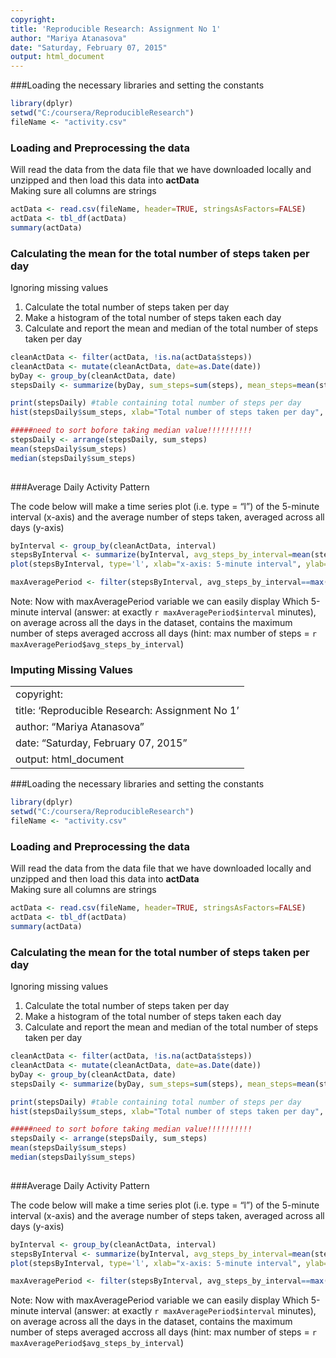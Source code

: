 ```yaml
---
copyright:
title: 'Reproducible Research: Assignment No 1'
author: "Mariya Atanasova"
date: "Saturday, February 07, 2015"
output: html_document
---
```

###Loading the necessary libraries and setting the constants
```r
library(dplyr)
setwd("C:/coursera/ReproducibleResearch")
fileName <- "activity.csv"
```

### Loading and Preprocessing the data 
Will read the data from the data file that we have downloaded locally and unzipped and then load this data into **actData**   
Making sure all columns are strings 

```r
actData <- read.csv(fileName, header=TRUE, stringsAsFactors=FALSE)
actData <- tbl_df(actData)
summary(actData)
```

### Calculating the mean for the total number of steps taken per day 
Ignoring missing values

1. Calculate the total number of steps taken per day
2. Make a histogram of the total number of steps taken each day
3. Calculate and report the mean and median of the total number of steps taken per day

```r
cleanActData <- filter(actData, !is.na(actData$steps))
cleanActData <- mutate(cleanActData, date=as.Date(date))
byDay <- group_by(cleanActData, date)
stepsDaily <- summarize(byDay, sum_steps=sum(steps), mean_steps=mean(steps))

print(stepsDaily) #table containing total number of steps per day
hist(stepsDaily$sum_steps, xlab="Total number of steps taken per day", main="Histogram: Total number of steps")

#####need to sort bofore taking median value!!!!!!!!!!
stepsDaily <- arrange(stepsDaily, sum_steps)
mean(stepsDaily$sum_steps)
median(stepsDaily$sum_steps)
                 
```

###Average Daily Activity Pattern 

The code below will make a time series plot (i.e. type = "l") of the 5-minute interval (x-axis) and the average number of steps taken, averaged across all days (y-axis)



```r

byInterval <- group_by(cleanActData, interval)
stepsByInterval <- summarize(byInterval, avg_steps_by_interval=mean(steps))
plot(stepsByInterval, type='l', xlab="x-axis: 5-minute interval", ylab="y-axis: Average number of steps taken accross all days")

maxAveragePeriod <- filter(stepsByInterval, avg_steps_by_interval==max(avg_steps_by_interval))
```

Note: Now with maxAveragePeriod variable we can easily display Which 5-minute interval (answer: at exactly `r maxAveragePeriod$interval` minutes), on average across all the days in the dataset, contains the maximum number of steps averaged accross all days (hint: max number of steps =  `r maxAveragePeriod$avg_steps_by_interval `)


### Imputing Missing Values

---
copyright:
title: 'Reproducible Research: Assignment No 1'
author: "Mariya Atanasova"
date: "Saturday, February 07, 2015"
output: html_document
---
###Loading the necessary libraries and setting the constants
```r
library(dplyr)
setwd("C:/coursera/ReproducibleResearch")
fileName <- "activity.csv"
```

### Loading and Preprocessing the data 
Will read the data from the data file that we have downloaded locally and unzipped and then load this data into **actData**   
Making sure all columns are strings 

```r
actData <- read.csv(fileName, header=TRUE, stringsAsFactors=FALSE)
actData <- tbl_df(actData)
summary(actData)
```

### Calculating the mean for the total number of steps taken per day 
Ignoring missing values

1. Calculate the total number of steps taken per day
2. Make a histogram of the total number of steps taken each day
3. Calculate and report the mean and median of the total number of steps taken per day

```r
cleanActData <- filter(actData, !is.na(actData$steps))
cleanActData <- mutate(cleanActData, date=as.Date(date))
byDay <- group_by(cleanActData, date)
stepsDaily <- summarize(byDay, sum_steps=sum(steps), mean_steps=mean(steps))

print(stepsDaily) #table containing total number of steps per day
hist(stepsDaily$sum_steps, xlab="Total number of steps taken per day", main="Histogram: Total number of steps")

#####need to sort bofore taking median value!!!!!!!!!!
stepsDaily <- arrange(stepsDaily, sum_steps)
mean(stepsDaily$sum_steps)
median(stepsDaily$sum_steps)
                 
```

###Average Daily Activity Pattern 

The code below will make a time series plot (i.e. type = "l") of the 5-minute interval (x-axis) and the average number of steps taken, averaged across all days (y-axis)



```r

byInterval <- group_by(cleanActData, interval)
stepsByInterval <- summarize(byInterval, avg_steps_by_interval=mean(steps))
plot(stepsByInterval, type='l', xlab="x-axis: 5-minute interval", ylab="y-axis: Average number of steps taken accross all days")

maxAveragePeriod <- filter(stepsByInterval, avg_steps_by_interval==max(avg_steps_by_interval))
```

Note: Now with maxAveragePeriod variable we can easily display Which 5-minute interval (answer: at exactly `r maxAveragePeriod$interval` minutes), on average across all the days in the dataset, contains the maximum number of steps averaged accross all days (hint: max number of steps =  `r maxAveragePeriod$avg_steps_by_interval `)
